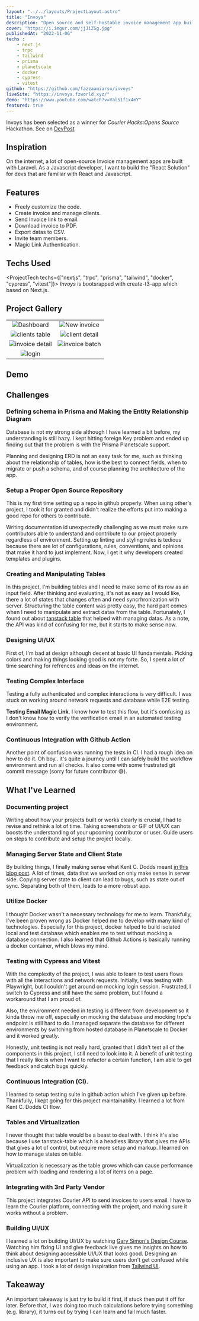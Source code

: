 ```yaml
---
layout: "../../layouts/ProjectLayout.astro"
title: "Invoys"
description: "Open source and self-hostable invoice management app built with Next.js. Made to be free of cost."
cover: "https://i.imgur.com/jjJiZSg.jpg"
publishedAt: "2022-11-06"
techs : 
    - next.js
    - trpc
    - tailwind
    - prisma
    - planetscale
    - docker
    - cypress
    - vitest
github: "https://github.com/fazzaamiarso/invoys"
liveSite: "https://invoys.fzworld.xyz/"
demo: "https://www.youtube.com/watch?v=Val51f1x4mY"
featured: true
---
```


<Notes heading="Notes" >Invoys has been selected as a winner for *Courier Hacks:Opens Source* Hackathon. See on [DevPost](https://devpost.com/software/invoys)</Notes>

## Inspiration
On the internet, a lot of open-source Invoice management apps are built with Laravel. As a Javascript developer, I want to build the "React Solution" for devs that are familiar with React and Javascript.

## Features
- Freely customize the code.
- Create invoice and manage clients.
- Send Invoice link to email.
- Download invoice to PDF.
- Export datas to CSV.
- Invite team members.
- Magic Link Authentication.

## Techs Used
<ProjectTech techs={["nextjs", "trpc", "prisma", "tailwind", "docker",  "cypress", "vitest"]}>
*Invoys* is bootsrapped with create-t3-app which based on Next.js.
</ProjectTech>

## Project Gallery
| | |
|:-------------------------:|:-------------------------:|
|![Dashboard](https://i.imgur.com/fdeh97j.png)|![New invoice](https://i.imgur.com/1EulVHE.png)|
|![clients table](https://i.imgur.com/T42iGGj.png)|![client detail](https://i.imgur.com/RjOkcBE.png)|
|![invoice detail](https://i.imgur.com/V2DpeLV.png)|![invoice batch](https://i.imgur.com/rpDor0M.gif)|
|![login](https://i.imgur.com/lHY7BmH.png)|

## Demo
<YoutubeEmbed youtubeId="Val51f1x4mY" title="invoys demo" />

## Challenges
### Defining schema in Prisma and Making the Entity Relationship Diagram
Database is not my strong side although I have learned a bit before, my understanding is still hazy. I kept hitting foreign Key problem and ended up finding out that the problem is with the Prisma Planetscale support. 

Planning and designing ERD is not an easy task for me, such as thinking about the relationship of tables, how is the best to connect fields, when to migrate or push a schema, and of course planning the architecture of the app.

### Setup a Proper Open Source Repository
This is my first time setting up a repo in github properly. When using other's project, I took it for granted and didn't realize the efforts put into making a good repo for others to contribute. 

Writing documentation id unexpectedly challenging as we must make sure contributors able to understand and contribute to our project properly regardless of environment. Setting up linting and styling rules is tedious because there are lot of configurations, rules, conventions, and opinions that make it hard to just implement. Now, I get it why developers created templates and plugins.

### Creating and Manipulating Tables
In this project, I'm building tables and I need to make some of its row as an input field. After thinking and evaluating, it's not as easy as I would like, there a lot of states that changes often and need syncrhronization with server. Structuring the table content was pretty easy, the hard part comes when I need to manipulate and extract datas from the table. Fortunately, I found out about [tanstack table](https://tanstack.com/table/v8) that helped with managing datas. As a note, the API was kind of confusing for me, but it starts to make sense now.

### Designing UI/UX
First of, I'm bad at design although decent at basic UI fundamentals. Picking colors and making things looking good is not my forte. So, I spent a lot of time searching for refrences and ideas on the internet.

### Testing Complex Interface
Testing a fully authenticated and complex interactions is very difficult. I was stuck on working around network requests and database while E2E testing.

**Testing Email Magic Link**. I know how to test this flow, but it's confusing as I don't know how to verify the verification email in an automated testing environment.

### Continuous Integration with Github Action
Another point of confusion was running the tests in CI. I had a rough idea on how to do it. Oh boy.. it's quite a journey until I can safely build the workflow environment and  run all checks. It also come with some frustrated git commit message (sorry for future contributor 😅).

## What I've Learned
### Documenting project
Writing about how your projects built or works clearly is crucial, I had to revise and rethink a lot of time. Taking screenshots or GIF of UI/UX can boosts the understanding of your upcoming contributor or user. Guide users on steps to contribute and setup the project locally.

### Managing Server State and Client State
By building things, I finally making sense what Kent C. Dodds meant [in this blog post](https://kentcdodds.com/blog/application-state-management-with-react). A lot of times, data that we worked on only make sense in server side. Copying server state to client can lead to bugs, such as state out of sync. Separating both of them, leads to a more robust app.

### Utilize Docker
 I thought Docker wasn't a necessary technology for me to learn. Thankfully, I've been proven wrong as Docker helped me to develop with many kind of technologies. Especially for this project, docker helped to build isolated local and test database which enables me to test without mocking a database connection. I also learned that Github Actions is basically running a docker container, which blows my mind.

### Testing with Cypress and Vitest
With the complexity of the project, I was able to learn to test users flows with all the interactions and network requests. Initially, I was testing with Playwright, but I couldn't get around on mocking login session. Frustrated, I switch to Cypress and still have the same problem, but I found a workaround that I am proud of. 

Also, the environment needed in testing is different from development so it kinda throw me off, especially on mocking the database and mocking trpc's endpoint is still hard to do. I managed separate the database for different environments by switching from hosted database in Planetscale to Docker and it worked greatly. 

Honestly, unit testing is not really hard, granted that I didn't test all of the components in this project, I still need to look into it. A benefit of unit testing that I really like is when I want to refactor a certain function, I am able to get feedback and catch bugs quickly.

### Continuous Integration (CI).
I learned to setup testing suite in github action which I've given up before. Thankfully, I kept going for this project maintainablity. I learned a lot from Kent C. Dodds CI flow.

### Tables and Virtualization
I never thought that table would be a beast to deal with. I think it's also because I use tanstack-table which is a headless library that gives me APIs that gives a lot of control, but require more setup and markup. I learned on how to manage states on table. 

Virtualization is necessary as the table grows which can cause performance problem with loading and rendering a lot of items on a page.

### Integrating with 3rd Party Vendor 
This project integrates Courier API to send invoices to users email. I have to learn the Courier platform, connecting with the project, and making sure it works without a problem.

### Building UI/UX
I learned a lot on building UI/UX by watching [Gary Simon's Design Course](https://www.youtube.com/c/DesignCourse). Watching him fixing UI and give feedback live gives me insights on how to think about designing accessible UI/UX that looks good. Designing an inclusive UX is also important to make sure users don't get confused while using an app. I took a lot of design inspiration from [Tailwind UI](https://tailwindui.com/).

## Takeaway
An important takeaway is just try to build it first, if stuck then put it off for later. Before that, I was doing too much calculations before trying something (e.g. library), it turns out by trying I can learn and fail much faster.
